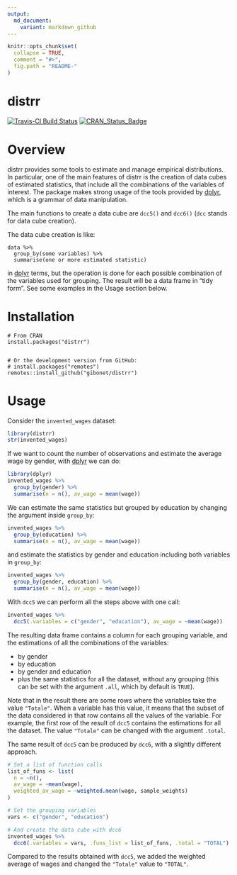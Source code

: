 ```yaml
---
output:
  md_document:
    variant: markdown_github
---
```


<!-- README.md is generated from README.Rmd. Please edit that file -->

```r
knitr::opts_chunk$set(
  collapse = TRUE,
  comment = "#>",
  fig.path = "README-"
)
```

# distrr

[![Travis-CI Build Status](https://travis-ci.org/gibonet/distrr.svg?branch=master)](https://travis-ci.org/gibonet/distrr) [![CRAN\_Status\_Badge](http://www.r-pkg.org/badges/version/distrr)](https://cran.r-project.org/package=distrr)


# Overview

distrr provides some tools to estimate and manage empirical distributions. In particular, one of the main features of distrr is
the creation of data cubes of estimated statistics, that include all the combinations of the variables of interest. The package makes strong
usage of the tools provided by [dplyr](https://cran.r-project.org/package=dplyr), which is a grammar of data manipulation.

The main functions to create a data cube are `dcc5()` and `dcc6()` (`dcc` stands for data cube creation).

The data cube creation is like:

```
data %>%
  group_by(some variables) %>%
  summarise(one or more estimated statistic)
```

in [dplyr](https://cran.r-project.org/package=dplyr) terms, but the operation is done for each possible combination of
the variables used for grouping. The result will be a data frame in "tidy form". See some examples in the Usage section below. 

 

# Installation


```
# From CRAN
install.packages("distrr")


# Or the development version from GitHub:
# install.packages("remotes")
remotes::install_github("gibonet/distrr")
```


# Usage

Consider the `invented_wages` dataset:

```r
library(distrr)
str(invented_wages)
```

If we want to count the number of observations and estimate the average wage by gender, 
with [dplyr](https://cran.r-project.org/package=dplyr) we can do:

```r
library(dplyr)
invented_wages %>%
  group_by(gender) %>%
  summarise(n = n(), av_wage = mean(wage))
```

We can estimate the same statistics but grouped by education by changing the argument inside `group_by`:

```r
invented_wages %>%
  group_by(education) %>%
  summarise(n = n(), av_wage = mean(wage))
```

and estimate the statistics by gender and education including both variables in `group_by`:

```r
invented_wages %>%
  group_by(gender, education) %>%
  summarise(n = n(), av_wage = mean(wage))
```


With `dcc5` we can perform all the steps above with one call:

```r
invented_wages %>% 
  dcc5(.variables = c("gender", "education"), av_wage = ~mean(wage))
```

The resulting data frame contains a column for each grouping variable, and the estimations of all the combinations of the variables:

- by gender
- by education
- by gender and education
- plus the same statistics for all the dataset, without any grouping (this can be set with the argument `.all`, which by default is `TRUE`).

Note that in the result there are some rows where the variables take the value `"Totale"`. When a variable has this value, it means that the subset of the data considered in that row contains all the values of the variable. For example, the first row of the result of `dcc5` contains the estimations for all the dataset. The value `"Totale"` can be changed with the argument `.total`.


The same result of `dcc5` can be produced by `dcc6`, with a slightly different approach.

```r
# Set a list of function calls
list_of_funs <- list(
  n = ~n(),
  av_wage = ~mean(wage),
  weighted_av_wage = ~weighted.mean(wage, sample_weights)
)

# Set the grouping variables
vars <- c("gender", "education")

# And create the data cube with dcc6
invented_wages %>% 
  dcc6(.variables = vars, .funs_list = list_of_funs, .total = "TOTAL")
```

Compared to the results obtained with `dcc5`, we added the weighted average of wages and changed the `"Totale"` value to `"TOTAL"`.
